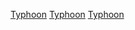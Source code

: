 {{catmore}}
{{Year by category
| m = 2
| c = 0
| d = 1
| y = 4
| cat = 太平洋颱風季
| in = 
| parent = 太平洋颱風季
| subcat = 2014年自然灾害
| sortkey = typhoon
}}

{{Commons category|2014 Pacific typhoon season}}

[[Category:2014年氣象|Typhoon]]
[[Category:2014年亞洲|Typhoon]]
[[Category:2014年大洋洲|Typhoon]]
